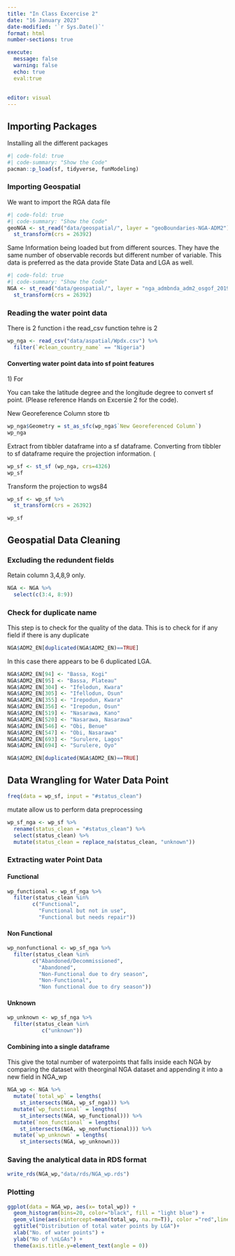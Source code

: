 ```yaml
---
title: "In Class Excercise 2"
date: "16 January 2023"
date-modified: '`r Sys.Date()`'
format: html
number-sections: true

execute: 
  message: false
  warning: false
  echo: true
  eval:true
  
  
editor: visual
---
```


## Importing Packages

::: callout-note
Installing all the different packages
:::

```r
#| code-fold: true
#| code-summary: "Show the Code"
pacman::p_load(sf, tidyverse, funModeling)
```

### Importing Geospatial

::: callout-note
We want to import the RGA data file
:::

```r
#| code-fold: true
#| code-summary: "Show the Code"
geoNGA <- st_read("data/geospatial/", layer = "geoBoundaries-NGA-ADM2") %>%
  st_transform(crs = 26392)
```

::: callout-note
Same Information being loaded but from different sources. They have the same number of observable records but different number of variable. This data is preferred as the data provide State Data and LGA as well.
:::

```r
#| code-fold: true
#| code-summary: "Show the Code"
NGA <- st_read("data/geospatial/", layer = "nga_admbnda_adm2_osgof_20190417") %>%
  st_transform(crs = 26392)
```

### Reading the water point data

::: callout-note
There is 2 function i the read_csv function tehre is 2
:::

```r
wp_nga <- read_csv("data/aspatial/Wpdx.csv") %>% 
  filter(`#clean_country_name` == "Nigeria")
```

#### Converting water point data into sf point features

1\) For

::: callout-note
You can take the latitude degree and the longitude degree to convert sf point. (Please reference Hands on Excersie 2 for the code).

New Georeference Column store tb
:::

```r
wp_nga$Geometry = st_as_sfc(wp_nga$`New Georeferenced Column`)
wp_nga
```

::: callout-note
Extract from tibbler dataframe into a sf dataframe. Converting from tibbler to sf dataframe require the projection information. (
:::

```r
wp_sf <- st_sf (wp_nga, crs=4326)
wp_sf
```

::: callout-note
Transform the projection to wgs84
:::

```r
wp_sf <- wp_sf %>%
  st_transform(crs = 26392)

wp_sf
```

## Geospatial Data Cleaning

### Excluding the redundent fields

::: callout-note
Retain column 3,4,8,9 only.
:::

```r
NGA <- NGA %>%
  select(c(3:4, 8:9))
```

### Check for duplicate name

::: callout-note
This step is to check for the quality of the data. This is to check for if any field if there is any duplicate
:::

```r
NGA$ADM2_EN[duplicated(NGA$ADM2_EN)==TRUE]
```

In this case there appears to be 6 duplicated LGA.

```r
NGA$ADM2_EN[94] <- "Bassa, Kogi"
NGA$ADM2_EN[95] <- "Bassa, Plateau"
NGA$ADM2_EN[304] <- "Ifelodun, Kwara"
NGA$ADM2_EN[305] <- "Ifellodun, Osun"
NGA$ADM2_EN[355] <- "Irepodun, Kwara"
NGA$ADM2_EN[356] <- "Irepodun, Osun"
NGA$ADM2_EN[519] <- "Nasarawa, Kano"
NGA$ADM2_EN[520] <- "Nasarawa, Nasarawa"
NGA$ADM2_EN[546] <- "Obi, Benue"
NGA$ADM2_EN[547] <- "Obi, Nasarawa"
NGA$ADM2_EN[693] <- "Surulere, Lagos"
NGA$ADM2_EN[694] <- "Surulere, Oyo"
```

```r
NGA$ADM2_EN[duplicated(NGA$ADM2_EN)==TRUE]
```

## Data Wrangling for Water Data Point

```r
freq(data = wp_sf, input = "#status_clean")
```

::: callout-note
mutate allow us to perform data preprocessing
:::

```r
wp_sf_nga <- wp_sf %>%
  rename(status_clean = "#status_clean") %>%
  select(status_clean) %>%
  mutate(status_clean = replace_na(status_clean, "unknown"))
```

### Extracting water Point Data

#### Functional

```r
wp_functional <- wp_sf_nga %>%
  filter(status_clean %in%
        c("Functional",
          "Functional but not in use",
          "Functional but needs repair"))
```

#### Non Functional

```r
wp_nonfunctional <- wp_sf_nga %>%
  filter(status_clean %in%
        c("Abandoned/Decommissioned",
          "Abandoned",
          "Non-Functional due to dry season",
          "Non-Functional",
          "Non functional due to dry season"))

```

#### Unknown

```r
wp_unknown <- wp_sf_nga %>%
  filter(status_clean %in%
           c("unknown"))
```

#### Combining into a single dataframe

::: callout-note
This give the total number of waterpoints that falls inside each NGA by comparing the dataset with theorginal NGA dataset and appending it into a new field in NGA_wp
:::

```r
NGA_wp <- NGA %>%
  mutate(`total_wp` = lengths( 
    st_intersects(NGA, wp_sf_nga))) %>%
  mutate(`wp_functional` = lengths(
    st_intersects(NGA, wp_functional))) %>%
  mutate(`non_functional` = lengths(
    st_intersects(NGA, wp_nonfunctional))) %>%
  mutate(`wp_unknown` = lengths(
    st_intersects(NGA, wp_unknown)))
```

### Saving the analytical data in RDS format

```r
write_rds(NGA_wp,"data/rds/NGA_wp.rds")
```

### Plotting

```r
ggplot(data = NGA_wp, aes(x= total_wp)) +
  geom_histogram(bins=20, color="black", fill = "light blue") +
  geom_vline(aes(xintercept=mean(total_wp, na.rm=T)), color ="red",linetype="dashed", size=0.8) + 
  ggtitle("Distribution of total water points by LGA")+
  xlab("No. of water points") + 
  ylab("No of \nLGAs") + 
  theme(axis.title.y=element_text(angle = 0))
```
